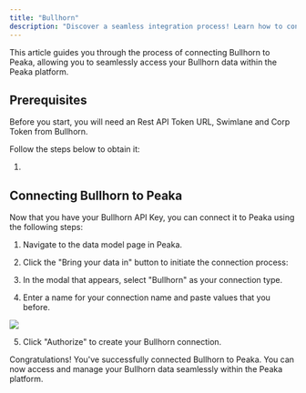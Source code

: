```yaml
---
title: "Bullhorn"
description: "Discover a seamless integration process! Learn how to connect Bullhorn to Peaka effortlessly for streamlined transactions."
---
```


This article guides you through the process of connecting Bullhorn to Peaka, allowing you to seamlessly access your Bullhorn data within the Peaka platform.

## Prerequisites

Before you start, you will need an Rest API Token URL, Swimlane and Corp Token from Bullhorn.

Follow the steps below to obtain it:

1. 


## Connecting Bullhorn to Peaka

Now that you have your Bullhorn API Key, you can connect it to Peaka using the following steps:

1. Navigate to the data model page in Peaka.

2. Click the "Bring your data in" button to initiate the connection process:

3. In the modal that appears, select "Bullhorn" as your connection type.

4. Enter a name for your connection name and paste values that you before.

<img src="https://cdn.peaka.com/integrations/bullhorn-1.png" />

5. Click "Authorize" to create your Bullhorn connection.

Congratulations! You've successfully connected Bullhorn to Peaka. You can now access and manage your Bullhorn data seamlessly within the Peaka platform.

